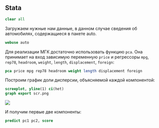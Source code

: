## Stata

```stata
clear all
```

Загружаем нужные нам данные, в данном случае сведения об автомобилях, содержащиеся в пакете auto.
```stata
webuse auto
```

Для реализации МГК достаточно использовать функцию `pca`. Она принимает на вход зависимую переменную `price` и регрессоры `mpg`, `rep78`, `headroom`, `weight`, `length`, `displacement`, `foreign`:
```stata
pca price mpg rep78 headroom weight length displacement foreign
```

Построим график доли дисперсии, объясняемой каждой компонентой:
```stata
screeplot, yline(1) ci(het) 
graph export scr.png
```
![](scr.png)

И получим первые две компоненты:
```stata
predict pc1 pc2, score
```